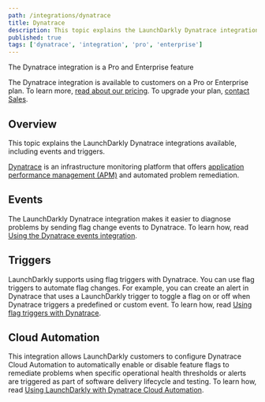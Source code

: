 ```yaml
---
path: /integrations/dynatrace
title: Dynatrace
description: This topic explains the LaunchDarkly Dynatrace integrations available, including events and triggers.
published: true
tags: ['dynatrace', 'integration', 'pro', 'enterprise']
---
```


<Callout intent="primary">
<CalloutTitle>The Dynatrace integration is a Pro and Enterprise feature</CalloutTitle>
<CalloutDescription>

The Dynatrace integration is available to customers on a Pro or Enterprise plan. To learn more, [read about our pricing](https://launchdarkly.com/pricing/). To upgrade your plan, [contact Sales](https://launchdarkly.com/contact-sales/).

</CalloutDescription>
</Callout>

## Overview

This topic explains the LaunchDarkly Dynatrace integrations available, including events and triggers.

[Dynatrace](https://dynatrace.com/) is an infrastructure monitoring platform that offers [application performance management (APM)](https://en.m.wikipedia.org/wiki/Application_performance_management) and automated problem remediation.

## Events

The LaunchDarkly Dynatrace integration makes it easier to diagnose problems by sending flag change events to Dynatrace. To learn how, read [Using the Dynatrace events integration](/integrations/dynatrace/events).

## Triggers

LaunchDarkly supports using flag triggers with Dynatrace. You can use flag triggers to automate flag changes. For example, you can create an alert in Dynatrace that uses a LaunchDarkly trigger to toggle a flag on or off when Dynatrace triggers a predefined or custom event. To learn how, read [Using flag triggers with Dynatrace](/integrations/dynatrace/triggers).

## Cloud Automation

This integration allows LaunchDarkly customers to configure Dynatrace Cloud Automation to automatically enable or disable feature flags to remediate problems when specific operational health thresholds or alerts are triggered as part of software delivery lifecycle and testing. To learn how, read [Using LaunchDarkly with Dynatrace Cloud Automation](https://www.dynatrace.com/support/help/how-to-use-dynatrace/cloud-automation/partner-integrations/ca-launchdarkly).